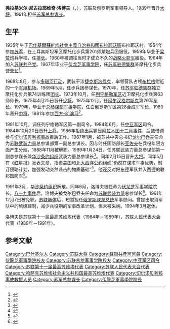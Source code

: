 {{Infobox military person
|name          = 弗拉基米尔·洛博夫
|image         = Vladimir Lobov 2.jpg
|alt           = 弗拉基米尔·洛博夫
|caption       = 弗拉基米尔·洛博夫
|birth_date    ={{birth date and age|df=yes|1935|07|22}}
|birth_place   = [[苏联|苏联]][[巴什基爾蘇維埃社會主義自治共和國|巴什基爾蘇維埃社會主義自治共和國]][[布拉耶沃區|布拉耶沃區]]
|death_date    =
|death_place   =
|placeofburial =
|allegiance    ={{USSR}} <br> {{flag|Russia}}
|branch        =[[蘇聯陸軍|陸軍]]
|serviceyears  =1954年－1994年
|rank          =[[File:RAF_A_F9GenArmy_1974-1991.png|15px]] [[大将_(苏联)|大将]]
|unit          =
|commands      =[[俄罗斯军队总参谋长|苏军总参谋部]]<br>中亚军区
|battles       =[[華約入侵捷克斯洛伐克|多瑙河行动]]
|awards        ={{{!}} style="background: transparent"
{{!}}{{勇气勋章}}{{!!}}{{荣誉勋章 (俄罗斯联邦)}}{{!!}}{{俄罗斯友谊勋章}}{{!!}}{{红旗勋章}}
{{!}}-
{{!}}{{二级库图佐夫勋章}}{{!!}}{{红星勋章}}{{!!}}{{二级在苏联武装力量中为祖国服务勋章}}{{!!}}{{三级在苏联武装力量中为祖国服务勋章}}
{{!}}-
{{!}}{{纪念列宁诞辰一百周年奖章}}{{!!}}{{守卫苏联国界有功奖章}}{{!!}}{{卫国战争胜利二十周年奖章}}{{!!}}{{莫斯科建城八百五十周年奖章}}
{{!}}-
{{!}}{{苏联武装力量老兵奖章}}{{!!}}{{巩固战斗友谊奖章 (苏联)}}{{!!}}{{开垦处女地奖章}}{{!!}}{{苏联武装力量五十周年奖章}}
{{!}}-
{{!}}{{苏联武装力量六十周年奖章}}{{!!}}{{苏联武装力量七十周年奖章}}{{!!}}{{圆满服役奖章|type=1}}{{!!}}{{圆满服役奖章|type=2}}
{{!}}-
{{!}}{{圆满服役奖章|type=3}}
{{!}}}
}}

'''弗拉基米尔·尼古拉耶维奇·洛博夫'''（{{lang-ru|Владимир Николаевич Лобов}}，{{bd|1935年|7月22日||catIdx=Lobov}}），苏联及俄罗斯军事领导人。1989年晋升[[大将_(苏联)|大将]]。1991年担任[[俄罗斯军队总参谋长|苏军总参谋长]]。

==生平==
1935年生于[[巴什基爾蘇維埃社會主義自治共和國|巴什基爾蘇維埃社會主義自治共和國]][[布拉耶沃區|布拉耶沃區]]布拉耶沃村。1954年参加[[苏联武装力量|苏军]]，在土耳其斯坦军区摩托化步兵第201师某炮兵团服役。1959年毕业于[[梁赞|梁赞]]炮兵学校，任[[排长|排长]]。1960年被调往当时才成立不久的[[俄羅斯戰略火箭軍|战略火箭军]]服役。1964年加入[[苏联共产党|苏联共产党]]。1967年毕业于[[伏龙芝军事学院|伏龙芝军事学院]]，任[[苏军驻德集群|苏军驻德集群]]某摩托化步兵营[[营长|营长]]<ref>{{cite web |title=Трудная школа генерала Лобова |url=http://old.redstar.ru/2010/07/22_07/4_04.html |publisher=[[红星报|Красная звезда]] |language=ru |date=2010-07-22 |access-date=2020-06-29 |archive-date=2020-09-25 |archive-url=https://web.archive.org/web/20200925125642/http://old.redstar.ru/2010/07/22_07/4_04.html }}</ref>。

1968年8月，参与[[華約入侵捷克斯洛伐克|多瑙河行动]]，武装干涉[[捷克斯洛伐克|捷克斯洛伐克]]，率领营队占领[[布拉格|布拉格]]附近的一个[[军用机场|军用机场]]。1969年5月，任步兵团参谋长。1970年，任[[苏军驻德集群|苏军驻德集群]]独立摩托化步兵第74训练团[[团长|团长]]。1973年10月，任[[列宁格勒军区|列宁格勒军区]]近卫摩托化步兵第63师师长。1975年4月25日晋升[[少将|少将]]。1975年12月，任[[阿尔汉格尔斯克|阿尔汉格尔斯克]]第26军[[军长|军长]]。1979年，毕业于[[苏联总参谋部军事学院|总参谋部军事学院]]，任白俄罗斯军区第28合成军军长，1980年晋升[[中将|中将]]，1981年参加[[西方-81演习|西方-81演习]]<ref>{{cite web |title=Генерал Владимир Лобов отмечает 80-летний юбилей |url=https://www.bashinform.ru/news/749828-general-vladimir-lobov-otmechaet-80-letniy-yubiley/ |publisher=Башинформ |language=ru |date=2015-07-21 |access-date=2020-06-29 |archive-date=2020-06-29 |archive-url=https://web.archive.org/web/20200629065940/https://www.bashinform.ru/news/749828-general-vladimir-lobov-otmechaet-80-letniy-yubiley/ }}</ref>。

1981年10月，调任列宁格勒军区第一副司令。1984年6月，任[[中亚军区|中亚军区]]司令。1984年10月20日晋升[[上将|上将]]。1986年拒绝出兵镇压[[阿拉木图|阿拉木图]][[杰勒托克桑事件|十二月事件]]，后被借调参与[[切尔诺贝利核事故|切尔诺贝利核事故]]善后工作。1987年1月，被苏共中央总书记[[米哈伊尔·谢尔盖耶维奇·戈尔巴乔夫|戈尔巴乔夫]]任命为[[苏联武装力量|苏联武装力量]]总参谋部第一副总参谋长。因与时任国防部长[[德米特里·季莫费耶维奇·亚佐夫|亚佐夫]]在兵役年限方面产生分歧，1988年11月被解职。1989年1月24日，任苏联武装力量总参谋部第一副总参谋长兼[[华沙条约组织|华沙条约组织]]武装力量总参谋长<ref>{{cite news | newspaper=[[The_New_York_Times|The New York Times]] | title=Soviets Seen Retiring Warsaw Pact Chief | first=Bill | last=Keller | page=A3 | date=1989-01-12 | url=https://www.nytimes.com/1989/01/12/world/soviets-seen-retiring-warsaw-pact-chief.html | accessdate=2018-08-12 | language=en-US | archive-date=2018-08-13 | archive-url=https://web.archive.org/web/20180813105119/https://www.nytimes.com/1989/01/12/world/soviets-seen-retiring-warsaw-pact-chief.html | dead-url=no }}</ref>。同年2月15日晋升[[大将_(苏联)|大将]]。同年5月在《[[红星报|红星报]]》发表文章，指责[[美国|美国]]和[[北大西洋公约组织|北大西洋公约组织]]“仍然在谋求军事优势，制订侵略计划，加强发动突然袭击的物质基础”<ref>{{cite news |title=美将建议重开战略武器谈判 华约指责北约谋求军事优势 |work=[[人民日报|人民日报]] |date=1989-05-02 |page=3}}</ref>。他还反对把[[东德|东德]]军队并入[[西德|西德]]的联邦国防军<ref>{{cite news |title=反对把民德军队并入西德国防军 |work=人民日报 |date=1990-06-17 |page=4}}</ref>。

1991年3月，[[华沙条约组织|华沙条约组织]]解散。同年6月，洛博夫被任命为[[伏龙芝军事学院|伏龙芝军事学院]]院长。[[八一九事件|八一九事件]]后，洛博夫被戈尔巴乔夫任命为[[苏联武装力量|苏联武装力量]]总参谋长<ref>{{cite news |title=洛博夫被任命为苏军总参谋长 |work=人民日报 |date=1991-08-25 |page=6}}</ref>。1991年12月7日被免职。[[苏联解体|苏联解体]]后，短暂担任[[俄罗斯联邦总统|俄罗斯联邦总统]]军事顾问。曾提出取消军队中的旅级建制，减少兵役期的军事改革计划，但未被采纳。1994年3月退休。

洛博夫是苏联第十一届[[苏联最高苏维埃|最高苏维埃]]代表（1984年－1989年），[[苏联人民代表大会|苏联人民代表大会]]代表（1989年－1991年）。

==参考文献==
{{reflist}}
{{s-start}}
{{s-mil}}
{{succession box
|title=[[俄罗斯军队总参谋长|苏联武装力量总参谋长]]
|before=[[米哈伊尔·阿列克谢耶维奇·莫伊谢耶夫|米哈伊尔·莫伊谢耶夫]]
|after=[[维克托·尼古拉耶维奇·萨姆索诺夫|维克托·萨姆索诺夫]]
|years=1991年8月23日－1991年12月7日|
}}
{{s-end}}
{{蘇聯大將}}
{{DEFAULTSORT:Lobov, Vladimir}}
[[Category:巴什基尔人|Category:巴什基尔人]]
[[Category:苏联大将|Category:苏联大将]]
[[Category:蘇聯共產黨黨員|Category:蘇聯共產黨黨員]]
[[Category:伏龍芝軍事學院校友|Category:伏龍芝軍事學院校友]]
[[Category:苏联总参军事学院校友|Category:苏联总参军事学院校友]]
[[Category:中亚军区司令|Category:中亚军区司令]]
[[Category:苏联第十一届最高苏维埃代表|Category:苏联第十一届最高苏维埃代表]]
[[Category:苏联人民代表大会代表|Category:苏联人民代表大会代表]]
[[Category:哈萨克苏维埃社会主义共和国最高苏维埃代表|Category:哈萨克苏维埃社会主义共和国最高苏维埃代表]]
[[Category:切尔诺贝利核事故救援人员|Category:切尔诺贝利核事故救援人员]]
[[Category:苏军总参谋长|Category:苏军总参谋长]]
[[Category:伏龍芝軍事學院院長|Category:伏龍芝軍事學院院長]]